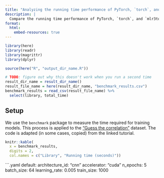 ```yaml
---
title: "Analyzing the running time performance of PyTorch, `torch`, and `mlr3torch`"
description: |
  Compare the running time performance of PyTorch, `torch`, and `mlr3torch`.
format:
  html:
    embed-resources: true
---
```


```r
library(here)
library(readr)
library(magrittr)
library(dplyr)
```

```r
source(here("R", "output_dir_name.R"))
```

```r
# TODO: figure out why this doesn't work when you run a second time
result_dir_name = result_dir_name()
result_file_name = here(result_dir_name, "benchmark_results.csv")
benchmark_results = read_csv(result_file_name) %>%
  select(library, total_time)
```

## Setup

We use the `benchmark` package to measure the time required for training models. This process is applied to the ["Guess the correlation"](https://torch.mlverse.org/start/guess_the_correlation/) dataset. The code is adapted (in some cases, copied) from the linked tutorial.

```r
knitr::kable(
  x = benchmark_results,
  digits = 2,
  col.names = c("Library", "Running time (seconds)"))
```

```.yaml
default:
  architecture_id: "cnn"
  accelerator: "cuda"
  n_epochs: 5
  batch_size: 64
  learning_rate: 0.005
  train_size: 1000
